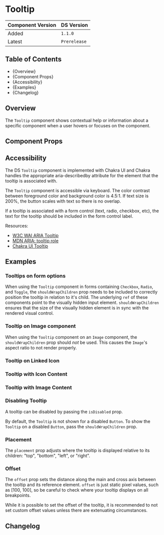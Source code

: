 

<Meta of={TooltipStories} />

# Tooltip

| Component Version | DS Version   |
| ----------------- | ------------ |
| Added             | `1.1.0`      |
| Latest            | `Prerelease` |

## Table of Contents

- {<Link href="#overview" target="_self">Overview</Link>}
- {<Link href="#component-props" target="_self">Component Props</Link>}
- {<Link href="#accessibility" target="_self">Accessibility</Link>}
- {<Link href="#examples" target="_self">Examples</Link>}
- {<Link href="#changelog" target="_self">Changelog</Link>}

## Overview

<Description of={TooltipStories} />

The `Tooltip` component shows contextual help or information about a specific
component when a user hovers or focuses on the component.

## Component Props

<Canvas of={TooltipStories.WithControls} />

<ArgTypes of={TooltipStories.WithControls} />

## Accessibility

The DS `Tooltip` component is implemented with Chakra UI and Chakra handles the
appropriate aria-describedby attribute for the element that the tooltip is associated with.

The `Tooltip` component is accessible via keyboard. The color contrast between
foreground color and background color is 4.5:1. If text size is 200%, the
button scales with text so there is no overlap.

If a tooltip is associated with a form control (text, radio, checkbox, etc),
the text for the tooltip should be included in the form control label.

Resources:

- [W3C WAI ARIA Tooltip](https://www.w3.org/WAI/ARIA/apg/patterns/tooltip/)
- [MDN ARIA: tooltip role](https://developer.mozilla.org/en-US/docs/Web/Accessibility/ARIA/Roles/tooltip_role)
- [Chakra UI Tooltip](https://chakra-ui.com/docs/components/overlay/tooltip)

## Examples

### Tooltips on form options

When using the `Tooltip` component in forms containing `Checkbox`, `Radio`, and `Toggle`,
the `shouldWrapChildren` prop needs to be included to correctly position the tooltip in
relation to it's child. The underlying `ref` of these components point to the visually hidden
input element. `shouldWrapChildren` ensures that the size of the visually hidden element is
in sync with the rendered visual control.

<Canvas of={TooltipStories.OnFormElements} />

### Tooltip on Image component

When using the `Tooltip` component on an `Image` component, the
`shouldWrapChildren` prop should _not_ be used. This causes the `Image`'s
aspect ratio to not render properly.

<Canvas of={TooltipStories.OnImageComponents} />

### Tooltip on Linked Icon

<Canvas of={TooltipStories.OnLinkedIcons} />

### Tooltip with Icon Content

<Canvas of={TooltipStories.UsingIconContent} />

### Tooltip with Image Content

<Canvas of={TooltipStories.UsingImageContent} />

### Disabling Tooltip

A tooltip can be disabled by passing the `isDisabled` prop.

<Canvas of={TooltipStories.DisablingTooltip} />

By default, the `Tooltip` is not shown for a disabled `Button`. To show the `Tooltip`
on a disabled `Button`, pass the `shouldWrapChildren` prop.

<Canvas of={TooltipStories.DisablingTooltipButton} />

### Placement

The `placement` prop adjusts where the tooltip is displayed relative to its children: "top", "bottom", "left", or "right".

<Canvas of={TooltipStories.TooltipPlacement} />

### Offset

The `offset` prop sets the distance along the main and cross axis between the tooltip and its reference element.
`offset` is just static pixel values, such as [100, 100], so be careful to check where your tooltip displays on all breakpoints.

While it is possible to set the offset of the tooltip, it is recommended to not set custom offset values unless there
are extenuating circumstances.

<Canvas of={TooltipStories.TooltipOffset} />

## Changelog

<ComponentChangelogTable changelogData={changelogData} />
